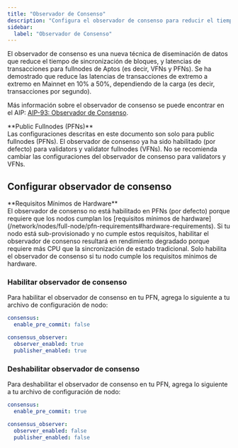 ```yaml
---
title: "Observador de Consenso"
description: "Configura el observador de consenso para reducir el tiempo de sincronización de bloques y latencias de transacciones para public fullnodes (PFNs) en 10-50%."
sidebar:
  label: "Observador de Consenso"
---
```



El observador de consenso es una nueva técnica de diseminación de datos que reduce el tiempo de sincronización de bloques, y
latencias de transacciones para fullnodes de Aptos (es decir, VFNs y PFNs). Se ha demostrado que reduce las latencias de transacciones
de extremo a extremo en Mainnet en 10% a 50%, dependiendo de la carga (es decir, transacciones por segundo).

Más información sobre el observador de consenso se puede encontrar en el AIP: [AIP-93: Observador de Consenso](https://github.com/aptos-foundation/AIPs/blob/main/aips/aip-93.md).

<Aside type="tip">
  **Public Fullnodes (PFNs)**<br />
  Las configuraciones descritas en este documento son solo para public fullnodes (PFNs).
  El observador de consenso ya ha sido habilitado (por defecto) para validators y validator fullnodes (VFNs).
  No se recomienda cambiar las configuraciones del observador de consenso para validators y VFNs.
</Aside>

## Configurar observador de consenso

<Aside type="caution" emoji="❗">
  **Requisitos Mínimos de Hardware**<br />
  El observador de consenso no está habilitado en PFNs (por defecto) porque requiere que los nodos cumplan los
  [requisitos mínimos de hardware](/network/nodes/full-node/pfn-requirements#hardware-requirements).
  Si tu nodo está sub-provisionado y no cumple estos requisitos, habilitar el observador de consenso
  resultará en rendimiento degradado porque requiere más CPU que la sincronización de estado tradicional. Solo
  habilita el observador de consenso si tu nodo cumple los requisitos mínimos de hardware.
</Aside>

### Habilitar observador de consenso

Para habilitar el observador de consenso en tu PFN, agrega lo siguiente a tu archivo de configuración de nodo:

```yaml filename="fullnode.yaml"
consensus:
  enable_pre_commit: false

consensus_observer:
  observer_enabled: true
  publisher_enabled: true
```

### Deshabilitar observador de consenso

Para deshabilitar el observador de consenso en tu PFN, agrega lo siguiente a tu archivo de configuración de nodo:

```yaml filename="fullnode.yaml"
consensus:
  enable_pre_commit: true

consensus_observer:
  observer_enabled: false
  publisher_enabled: false
```
